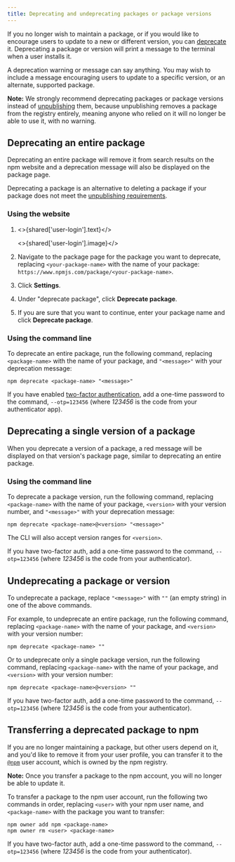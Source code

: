 ```yaml
---
title: Deprecating and undeprecating packages or package versions
---
```



If you no longer wish to maintain a package, or if you would like to encourage users to update to a new or different version, you can [deprecate][deprecate-cli] it. Deprecating a package or version will print a message to the terminal when a user installs it.

A deprecation warning or message can say anything. You may wish to include a message encouraging users to update to a specific version, or an alternate, supported package.

<Note>

**Note:** We strongly recommend deprecating packages or package versions instead of [unpublishing](/unpublishing-packages-from-the-registry) them, because unpublishing removes a package from the registry entirely, meaning anyone who relied on it will no longer be able to use it, with no warning.

</Note>

## Deprecating an entire package

Deprecating an entire package will remove it from search results on the npm website and a deprecation message will also be displayed on the package page.

<Screenshot src="/packages-and-modules/updating-and-managing-your-published-packages/deprecate-package.png" alt="Screenshot of package deprecation" />

Deprecating a package is an alternative to deleting a package if your package does not meet the [unpublishing requirements](/policies/unpublish).

### Using the website

1. <>{shared['user-login'].text}</>

   <>{shared['user-login'].image}</>

2. Navigate to the package page for the package you want to deprecate, replacing `<your-package-name>` with the name of your package: `https://www.npmjs.com/package/<your-package-name>`.

3. Click **Settings**.

   <Screenshot src="/packages-and-modules/securing-your-code/2fa-package-admin.png" alt="Screenshot showing the settings tab on a package page" />

4. Under "deprecate package", click <strong>Deprecate package</strong>.

   <Screenshot src="/packages-and-modules/deleting-deprecating/deprecate-package-settings.png" alt="Screenshot showing the deprecate package button" />

5. If you are sure that you want to continue, enter your package name and click <strong>Deprecate package</strong>.

   <Screenshot src="/packages-and-modules/deleting-deprecating/deprecate-package-confirm.png" alt="Screenshot showing the deprecate package confirmation" />

### Using the command line

To deprecate an entire package, run the following command, replacing `<package-name>` with the name of your package, and `"<message>"` with your deprecation message:

```
npm deprecate <package-name> "<message>"
```

If you have enabled [two-factor authentication][two-factor-auth], add a one-time password to the command, `--otp=123456` (where _123456_ is the code from your authenticator app).

## Deprecating a single version of a package

When you deprecate a version of a package, a red message will be displayed on that version's package page, similar to deprecating an entire package.

<Screenshot src="/packages-and-modules/updating-and-managing-your-published-packages/deprecate-version.png" alt="Screenshot of package deprecation for a particular version" />

### Using the command line

To deprecate a package version, run the following command, replacing `<package-name>` with the name of your package, `<version>` with your version number, and `"<message>"` with your deprecation message:

```
npm deprecate <package-name>@<version> "<message>"
```

The CLI will also accept version ranges for `<version>`.

If you have two-factor auth, add a one-time password to the command, `--otp=123456` (where _123456_ is the code from your authenticator).

## Undeprecating a package or version

To undeprecate a package, replace `"<message>"` with `""` (an empty string) in one of the above commands.

For example, to undeprecate an entire package, run the following command, replacing `<package-name>` with the name of your package, and `<version>` with your version number:

```
npm deprecate <package-name> ""
```

Or to undeprecate only a single package version, run the following command, replacing `<package-name>` with the name of your package, and `<version>` with your version number:

```
npm deprecate <package-name>@<version> ""
```

If you have two-factor auth, add a one-time password to the command, `--otp=123456` (where _123456_ is the code from your authenticator).

## Transferring a deprecated package to npm

If you are no longer maintaining a package, but other users depend on it, and you'd like to remove it from your user profile, you can transfer it to the [`@npm`][npm-account] user account, which is owned by the npm registry.

<Note>

**Note:** Once you transfer a package to the npm account, you will no longer be able to update it.

</Note>

To transfer a package to the npm user account, run the following two commands in order, replacing `<user>` with your npm user name, and `<package-name>` with the package you want to transfer:

```
npm owner add npm <package-name>
npm owner rm <user> <package-name>
```

If you have two-factor auth, add a one-time password to the command, `--otp=123456` (where _123456_ is the code from your authenticator).

[deprecate-cli]: /cli/deprecate
[two-factor-auth]: about-two-factor-authentication
[npm-account]: https://www.npmjs.com/~npm

